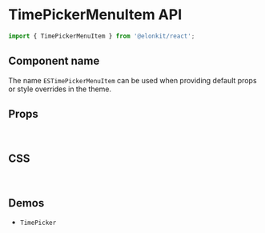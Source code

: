 
<Meta title="Components API/TimePickerMenuItem" />

# TimePickerMenuItem API

```js
import { TimePickerMenuItem } from '@elonkit/react';
```

## Component name

The name `ESTimePickerMenuItem` can be used when providing default props or style overrides in the theme.

## Props

<TableInterface variant="props" name="TimePickerMenuItemProps" />

<br />

## CSS

<TableInterface variant="css" name="TimePickerMenuItemClasses" />

<br />

## Demos

<ul>
  <li>
    <LinkTo kind="components-timepicker" story="demo">
      <code>TimePicker</code>
    </LinkTo>
  </li>
</ul>
